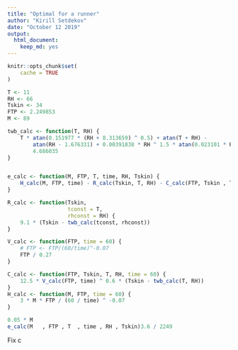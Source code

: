 ```yaml
---
title: "Optimal for a runner"
author: "Kirill Setdekov"
date: "October 12 2019"
output:
  html_document:
    keep_md: yes
---
```


```r
knitr::opts_chunk$set(
	cache = TRUE
)
```

```r
T <- 11
RH <- 66
Tskin <- 34
FTP <- 2.249853
M <- 89
```

```r
twb_calc <- function(T, RH) {
    T * atan(0.151977 * (RH + 8.313659) ^ 0.5) + atan(T + RH) - 
        atan(RH - 1.676331) + 0.00391838 * RH ^ 1.5 * atan(0.023101 * RH) - 
        4.686035
}


e_calc <- function(M, FTP, T, time, RH, Tskin) {
    H_calc(M, FTP, time) - R_calc(Tskin, T, RH) - C_calc(FTP, Tskin , T, RH, time)
}

R_calc <- function(Tskin,
                   tconst = T,
                   rhconst = RH) {
    9.1 * (Tskin - twb_calc(tconst, rhconst))
}

V_calc <- function(FTP, time = 60) {
    # FTP <- FTP/(60/time)^-0.07
    FTP / 0.27
}

C_calc <- function(FTP, Tskin, T, RH, time = 60) {
    12.5 * V_calc(FTP, time) ^ 0.6 * (Tskin - twb_calc(T, RH))
}
H_calc <- function(M, FTP, time = 60) {
    3 * M * FTP / (60 / time) ^ -0.07
}

0.05 * M
e_calc(M   , FTP , T  , time , RH , Tskin)3.6 / 2249

```
Fix c
